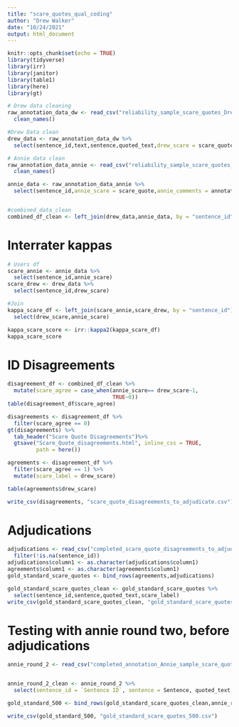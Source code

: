 ---
title: "scare_quotes_qual_coding"
author: "Drew Walker"
date: "10/24/2021"
output: html_document
---

```{r setup, include=FALSE}
knitr::opts_chunk$set(echo = TRUE)
library(tidyverse)
library(irr)
library(janitor)
library(table1)
library(here)
library(gt)
```


```{r read-and-clean-data}
# Drew data cleaning
raw_annotation_data_dw <- read_csv("reliability_sample_scare_quotes_Drew.csv") %>% 
  clean_names()

#Drew Data clean
drew_data <- raw_annotation_data_dw %>% 
  select(sentence_id,text,sentence,quoted_text,drew_scare = scare_quote,drew_comments = annotator_comments)

# Annie data clean
raw_annotation_data_annie <- read_csv("reliability_sample_scare_quotes_Annie.csv") %>% 
  clean_names()

annie_data <- raw_annotation_data_annie %>% 
  select(sentence_id,annie_scare = scare_quote,annie_comments = annotator_comments,column1)


#combined_data_clean
combined_df_clean <- left_join(drew_data,annie_data, by = "sentence_id")


```

# Interrater kappas 


```{r create-users-data-and-kappa}
# Users df
scare_annie <- annie_data %>% 
  select(sentence_id,annie_scare)
scare_drew <- drew_data %>% 
  select(sentence_id,drew_scare)

#Join
kappa_scare_df <- left_join(scare_annie,scare_drew, by = "sentence_id") %>% 
  select(drew_scare,annie_scare)

kappa_scare_score <- irr::kappa2(kappa_scare_df)
kappa_scare_score

```

# ID Disagreements 

```{r disagreements}
disagreement_df <- combined_df_clean %>% 
  mutate(scare_agree = case_when(annie_scare== drew_scare~1,
                                 TRUE~0))
table(disagreement_df$scare_agree) 

disagreements <- disagreement_df %>% 
  filter(scare_agree == 0)
gt(disagreements) %>% 
  tab_header("Scare Quote Disagreements")%>% 
  gtsave("Scare_Quote_disagreements.html", inline_css = TRUE, 
         path = here())

agreements <- disagreement_df %>% 
  filter(scare_agree == 1) %>% 
  mutate(scare_label = drew_scare)

table(agreements$drew_scare)

write_csv(disagreements, "scare_quote_disagreements_to_adjudicate.csv")


```

# Adjudications

```{r adjudications}

adjudications <- read_csv("completed_scare_quote_disagreements_to_adjudicate.csv") %>% 
  filter(!is.na(sentence_id)) 
adjudications$column1 <- as.character(adjudications$column1)
agreements$column1 <- as.character(agreements$column1)
gold_standard_scare_quotes <- bind_rows(agreements,adjudications)

gold_standard_scare_quotes_clean <- gold_standard_scare_quotes %>% 
  select(sentence_id,sentence,quoted_text,scare_label)
write_csv(gold_standard_scare_quotes_clean, "gold_standard_scare_quotes_100.csv")

```

# Testing with annie round two, before adjudications

```{r round-2-classifier}
annie_round_2 <- read_csv("completed_annotation_Annie_sample_scare_quotes.csv")


annie_round_2_clean <- annie_round_2 %>% 
  select(sentence_id = `Sentence ID`, sentence = Sentence, quoted_text, scare_label = scare_quote)

gold_standard_500 <- bind_rows(gold_standard_scare_quotes_clean,annie_round_2_clean)

write_csv(gold_standard_500, "gold_standard_scare_quotes_500.csv")
```

